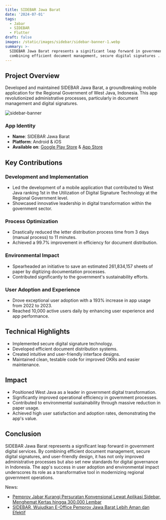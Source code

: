 ```yaml
---
title: SIDEBAR Jawa Barat
date: '2024-07-01'
tags:
  - Jabar
  - SIDEBAR
  - Flutter
draft: false
images: /static/images/sidebar/sidebar-banner-1.webp
summary: >-
  SIDEBAR Jawa Barat represents a significant leap forward in government digital services. By
  combining efficient document management, secure digital signatures ...
---
```


## Project Overview

Developed and maintained SIDEBAR Jawa Barat, a groundbreaking mobile application for the Regional
Government of West Java, Indonesia. This app revolutionized administrative processes, particularly
in document management and digital signatures.

![sidebar-banner](/static/images/sidebar/sidebar-banner-1.png)

### App Identity

- **Name**: SIDEBAR Jawa Barat
- **Platform**: Android & iOS
- **Available on**:
  [Google Play Store](https://play.google.com/store/apps/details?id=id.go.jabarprov.office) &
  [App Store](https://apps.apple.com/id/app/sidebar-jawa-barat/id1630869510)

## Key Contributions

### Development and Implementation

- Led the development of a mobile application that contributed to West Java ranking 1st in the
  Utilization of Digital Signature Technology at the Regional Government level.
- Showcased innovative leadership in digital transformation within the government sector.

### Process Optimization

- Drastically reduced the letter distribution process time from 3 days (manual process) to 11
  minutes.
- Achieved a 99.7% improvement in efficiency for document distribution.

### Environmental Impact

- Spearheaded an initiative to save an estimated 261,834,157 sheets of paper by digitizing
  documentation processes.
- Contributed significantly to the government's sustainability efforts.

### User Adoption and Experience

- Drove exceptional user adoption with a 193% increase in app usage from 2022 to 2023.
- Reached 10,000 active users daily by enhancing user experience and app performance.

## Technical Highlights

- Implemented secure digital signature technology.
- Developed efficient document distribution systems.
- Created intuitive and user-friendly interface designs.
- Maintained clean, testable code for improved OKRs and easier maintenance.

## Impact

- Positioned West Java as a leader in government digital transformation.
- Significantly improved operational efficiency in government processes.
- Contributed to environmental sustainability through massive reduction in paper usage.
- Achieved high user satisfaction and adoption rates, demonstrating the app's value.

## Conclusion

SIDEBAR Jawa Barat represents a significant leap forward in government digital services. By
combining efficient document management, secure digital signatures, and user-friendly design, it has
not only improved administrative processes but also set new standards for digital governance in
Indonesia. The app's success in user adoption and environmental impact underscores its role as a
transformative tool in modernizing regional government operations.

News:

- [Pemprov Jabar Kurangi Persuratan Konvensional Lewat Aplikasi Sidebar, Menghemat Kertas hingga 300.000 Lembar](<[https://www.pikiran-rakyat.com/jawa-barat/pr-017430330/pemprov-jabar-kurangi-persuratan-konvensional-lewat-aplikasi-sidebar-menghemat-kertas-hingga-300000-lembar?page=all](https://www.pikiran-rakyat.com/jawa-barat/pr-017430330/pemprov-jabar-kurangi-persuratan-konvensional-lewat-aplikasi-sidebar-menghemat-kertas-hingga-300000-lembar?page=all)>)
- [SIDEBAR, Wujudkan E-Office Pemprov Jawa Barat Lebih Aman dan Efektif](https://bandung.viva.co.id/news/6290-sidebar-wujudkan-e-office-pemprov-jawa-barat-lebih-aman-dan-efektif)
